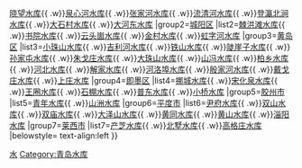 {{Navbox
|name=青岛市水库
|title=[[青岛市]][[水库]]|style=width:100%

|group1=[[崂山区]]
|list1=[[崂山水库]]{{ .w}}[[晓望水库]]{{ .w}}[[泉心河水库]]{{ .w}}[[张家河水库]]{{ .w}}[[流清河水库]]{{ .w}}[[登瀛北涧水库]]{{ .w}}[[大石村水库]]{{ .w}}[[大河东水库]]
|group2=[[城阳区]]
|list2=[[棘洪滩水库]]{{ .w}}[[书院水库]]{{ .w}}[[云头崮水库]]{{ .w}}[[金村水库]]{{ .w}}[[虹字河水库]]
|group3=[[黄岛区]]
|list3=[[小珠山水库]]{{ .w}}[[吉利河水库]]{{ .w}}[[铁山水库 (青岛市)|铁山水库]]{{ .w}}[[陡崖子水库]]{{ .w}}[[孙家屯水库]]{{ .w}}[[朱戈庄水库]]{{ .w}}[[大珠山水库]]{{ .w}}[[山冯水库]]{{ .w}}[[柏乡水库]]{{ .w}}[[河北水库]]{{ .w}}[[解家水库]]{{ .w}}[[河洛埠水库]]{{ .w}}[[殷家河水库]]{{ .w}}[[戴戈庄水库]]{{ .w}}[[上庄水库]]
|group4=[[即墨区]]
|list4=[[挪城水库]]{{ .w}}[[宋化泉水库]]{{ .w}}[[王圈水库]]{{ .w}}[[石棚水库]]{{ .w}}[[普东水库]]{{ .w}}[[小桥水库]]
|group5=[[胶州市]]
|list5=[[青年水库 (青岛市)|青年水库]]{{ .w}}[[山洲水库]]
|group6=[[平度市]]
|list6=[[尹府水库]]{{ .w}}[[双山水库]]{{ .w}}[[双庙水库 (平度)|双庙水库]]{{ .w}}[[大泽山水库]]{{ .w}}[[黄同水库]]{{ .w}}[[黄山水库 (青岛市)|黄山水库]]{{ .w}}[[淄阳水库]]
|group7=[[莱西市]]
|list7=[[产芝水库]]{{ .w}}[[北墅水库]]{{ .w}}[[高格庄水库]]
|belowstyle= text-align:left
}}
<noinclude>[[Category:青岛模板|水]]</noinclude>
<includeonly>[[Category:青岛水库]]</includeonly>